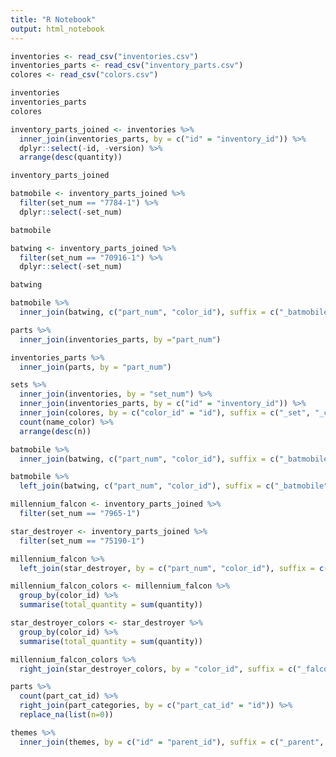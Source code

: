 ---
title: "R Notebook"
output: html_notebook
---

```{r}
inventories <- read_csv("inventories.csv")
inventories_parts <- read_csv("inventory_parts.csv")
colores <- read_csv("colors.csv")

inventories
inventories_parts
colores
```
```{r}
inventory_parts_joined <- inventories %>%
  inner_join(inventories_parts, by = c("id" = "inventory_id")) %>%
  dplyr::select(-id, -version) %>%
  arrange(desc(quantity))

inventory_parts_joined

batmobile <- inventory_parts_joined %>%
  filter(set_num == "7784-1") %>%
  dplyr::select(-set_num)

batmobile

batwing <- inventory_parts_joined %>%
  filter(set_num == "70916-1") %>%
  dplyr::select(-set_num)

batwing

batmobile %>%
  inner_join(batwing, c("part_num", "color_id"), suffix = c("_batmobile", "_batwing"))
```
```{r}
parts %>%
  inner_join(inventories_parts, by ="part_num")

inventories_parts %>%
  inner_join(parts, by = "part_num")
```
```{r}
sets %>%
  inner_join(inventories, by = "set_num") %>%
  inner_join(inventories_parts, by = c("id" = "inventory_id")) %>%
  inner_join(colores, by = c("color_id" = "id"), suffix = c("_set", "_color")) %>%
  count(name_color) %>%
  arrange(desc(n))
```
```{r}
batmobile %>%
  inner_join(batwing, c("part_num", "color_id"), suffix = c("_batmobile", "_batwing"))

batmobile %>%
  left_join(batwing, c("part_num", "color_id"), suffix = c("_batmobile", "_batwing"))
```
```{r}
millennium_falcon <- inventory_parts_joined %>%
  filter(set_num == "7965-1")

star_destroyer <- inventory_parts_joined %>%
  filter(set_num == "75190-1")

millennium_falcon %>%
  left_join(star_destroyer, by = c("part_num", "color_id"), suffix = c("_falcon", "_destroyer"))

millennium_falcon_colors <- millennium_falcon %>%
  group_by(color_id) %>%
  summarise(total_quantity = sum(quantity))

star_destroyer_colors <- star_destroyer %>%
  group_by(color_id) %>%
  summarise(total_quantity = sum(quantity))

millennium_falcon_colors %>%
  right_join(star_destroyer_colors, by = "color_id", suffix = c("_falcon", "_destroyer"))
```
```{r}
parts %>%
  count(part_cat_id) %>%
  right_join(part_categories, by = c("part_cat_id" = "id")) %>%
  replace_na(list(n=0))
```
```{r}
themes %>%
  inner_join(themes, by = c("id" = "parent_id"), suffix = c("_parent", "_child"))


```


